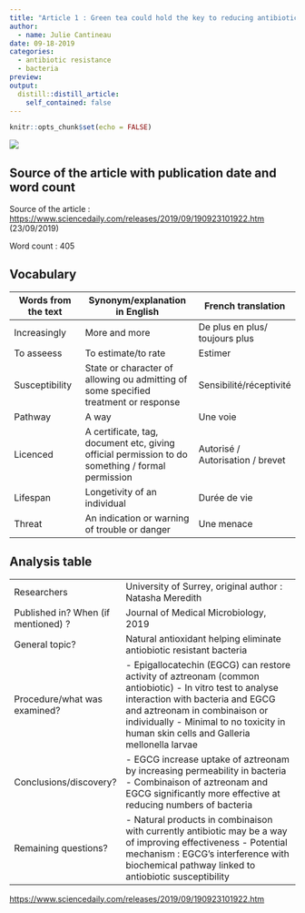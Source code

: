 ```yaml
---
title: "Article 1 : Green tea could hold the key to reducing antibiotic resistance"
author:
  - name: Julie Cantineau
date: 09-18-2019
categories:
  - antibiotic resistance
  - bacteria
preview: 
output:
  distill::distill_article:
    self_contained: false
---
```


```r
knitr::opts_chunk$set(echo = FALSE)
```


![](/media/sf_shared/projects/Julie-Cantineau-blog/_posts/2019-09-18-article-1/image/greentea.jpg)


## Source of the article with publication date and word count

Source of the article : <https://www.sciencedaily.com/releases/2019/09/190923101922.htm>
(23/09/2019)

Word count : 405

## Vocabulary 

| Words from the text | Synonym/explanation in English | French translation |
| ------------------- | ------------------------------ | -----------------|
| Increasingly   | More and more                  | De plus en plus/ toujours plus       |
| To asseess                    | To estimate/to rate         | Estimer |
| Susceptibility | State or character of allowing ou admitting of some specified treatment or response | Sensibilité/réceptivité |
| Pathway | A way | Une voie |
| Licenced | A certificate, tag, document etc, giving official permission to do something / formal permission | Autorisé / Autorisation / brevet |
| Lifespan | Longetivity of an individual | Durée de vie |
| Threat | An indication or warning of trouble or danger | Une menace

## Analysis table 


|                              |                                                                     |
| ---------------------------- | ------------------------------------------------------------------- |
| Researchers                  | University of Surrey, original author : Natasha Meredith            |
| Published in? When (if mentioned) ?               | Journal of Medical Microbiology, 2019                                                       |
| General topic?               |  Natural antioxidant helping eliminate antiobiotic resistant bacteria                      |
| Procedure/what was examined? | -	Epigallocatechin (EGCG) can restore activity of aztreonam (common antiobiotic)                 -	In vitro test to analyse interaction with bacteria and EGCG and aztreonam in combinaison or individually -	Minimal to no toxicity in human skin cells and Galleria mellonella larvae |
| Conclusions/discovery?       |  -	EGCG increase uptake of aztreonam by increasing permeability in bacteria -	Combinaison of aztreonam and EGCG significantly more effective at reducing numbers of bacteria |
| Remaining questions?         | -	Natural products in combinaison with currently antibiotic may be a way of improving effectiveness  -	Potential mechanism : EGCG’s interference with biochemical pathway linked to antiobiotic susceptibility |



<https://www.sciencedaily.com/releases/2019/09/190923101922.htm>



